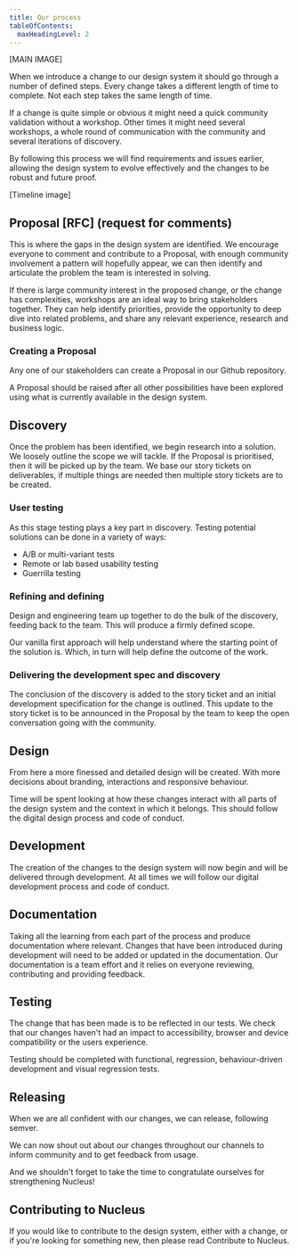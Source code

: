 ```yaml
---
title: Our process
tableOfContents:
  maxHeadingLevel: 2
---
```


[MAIN IMAGE]

When we introduce a change to our design system it should go through a number of defined steps. Every change takes a different length of time to complete. Not each step takes the same length of time.

If a change is quite simple or obvious it might need a quick community validation without a workshop. Other times it might need several workshops, a whole round of communication with the community and several iterations of discovery.

By following this process we will find requirements and issues earlier, allowing the design system to evolve effectively and the changes to be robust and future proof.

[Timeline image]

## Proposal [RFC] (request for comments)

This is where the gaps in the design system are identified. We encourage everyone to comment and contribute to a Proposal, with enough community involvement a pattern will hopefully appear, we can then identify and articulate the problem the team is interested in solving.

If there is large community interest in the proposed change, or the change has complexities, workshops are an ideal way to bring stakeholders together. They can help identify priorities, provide the opportunity to deep dive into related problems, and share any relevant experience, research and business logic.

### Creating a Proposal

Any one of our stakeholders can create a Proposal in our Github repository.

A Proposal should be raised after all other possibilities have been explored using what is currently available in the design system.

## Discovery

Once the problem has been identified, we begin research into a solution. We loosely outline the scope we will tackle. If the Proposal is prioritised, then it will be picked up by the team. We base our story tickets on deliverables, if multiple things are needed then multiple story tickets are to be created.

### User testing

As this stage testing plays a key part in discovery. Testing potential solutions can be done in a variety of ways:

- A/B or multi-variant tests
- Remote or lab based usability testing
- Guerrilla testing

### Refining and defining

Design and engineering team up together to do the bulk of the discovery, feeding back to the team. This will produce a firmly defined scope.

Our vanilla first approach will help understand where the starting point of the solution is. Which, in turn will help define the outcome of the work.

### Delivering the development spec and discovery

The conclusion of the discovery is added to the story ticket and an initial development specification for the change is outlined. This update to the story ticket is to be announced in the Proposal by the team to keep the open conversation going with the community.

## Design

From here a more finessed and detailed design will be created. With more decisions about branding, interactions and responsive behaviour.

Time will be spent looking at how these changes interact with all parts of the design system and the context in which it belongs. This should follow the digital design process and code of conduct.

## Development

The creation of the changes to the design system will now begin and will be delivered through development. At all times we will follow our digital development process and code of conduct.

## Documentation

Taking all the learning from each part of the process and produce documentation where relevant. Changes that have been introduced during development will need to be added or updated in the documentation. Our documentation is a team effort and it relies on everyone reviewing, contributing and providing feedback.

## Testing

The change that has been made is to be reflected in our tests. We check that our changes haven't had an impact to accessibility, browser and device compatibility or the users experience.

Testing should be completed with functional, regression, behaviour-driven development and visual regression tests.

## Releasing

When we are all confident with our changes, we can release, following semver.

We can now shout out about our changes throughout our channels to inform community and to get feedback from usage.

And we shouldn't forget to take the time to congratulate ourselves for strengthening Nucleus!

## Contributing to Nucleus

If you would like to contribute to the design system, either with a change, or if you're looking for something new, then please read Contribute to Nucleus.